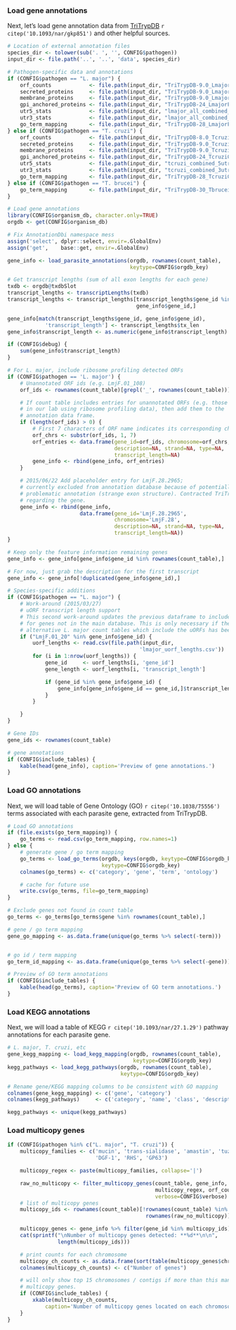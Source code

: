 ### Load gene annotations

Next, let's load gene annotation data from [TriTrypDB](http://tritrypdb.org/tritrypdb/)
`r citep('10.1093/nar/gkp851')` and other helpful sources.

```r
# Location of external annotation files
species_dir <- tolower(sub('. ', '', CONFIG$pathogen))
input_dir <- file.path('..', '..', 'data', species_dir)

# Pathogen-specific data and annotations
if (CONFIG$pathogen == "L. major") {
    orf_counts            <- file.path(input_dir, "TriTrypDB-9.0_LmajorFriedlin_ORF_counts.txt")
    secreted_proteins     <- file.path(input_dir, "TriTrypDB-9.0_LmajorFriedlin_SignalP.csv")
    membrane_proteins     <- file.path(input_dir, "TriTrypDB-9.0_LmajorFriedlin_TMHMM.csv")
    gpi_anchored_proteins <- file.path(input_dir, "TriTrypDB-24_LmajorFriedlin_PredGPI.csv")
    utr5_stats            <- file.path(input_dir, "lmajor_all_combined_5utr.csv")
    utr3_stats            <- file.path(input_dir, "lmajor_all_combined_3utr.csv")
    go_term_mapping       <- file.path(input_dir, "TriTrypDB-28_LmajorFriedlin_go_terms.csv")
} else if (CONFIG$pathogen == "T. cruzi") {
    orf_counts            <- file.path(input_dir, "TriTrypDB-8.0_TcruziCLBrenerEsmeraldo_ORF_counts.txt")
    secreted_proteins     <- file.path(input_dir, "TriTrypDB-9.0_TcruziCLBrenerEsmeraldo-like_SignalP.csv")
    membrane_proteins     <- file.path(input_dir, "TriTrypDB-9.0_TcruziCLBrenerEsmeraldo-like_TMHMM.csv")
    gpi_anchored_proteins <- file.path(input_dir, "TriTrypDB-24_TcruziCLBrenerEsmeraldo-like_PredGPI.csv")
    utr5_stats            <- file.path(input_dir, "tcruzi_combined_5utrs.csv")
    utr3_stats            <- file.path(input_dir, "tcruzi_combined_3utrs.csv")
    go_term_mapping       <- file.path(input_dir, "TriTrypDB-28_TcruziCLBrenerEsmeraldo-like_go_terms.csv")
} else if (CONFIG$pathogen == "T. brucei") {
    go_term_mapping       <- file.path(input_dir, "TriTrypDB-30_TbruceiTREU927_go_terms.csv")
}
```

```r
# Load gene annotations
library(CONFIG$organism_db, character.only=TRUE)
orgdb <- get(CONFIG$organism_db)

# Fix AnnotationDbi namespace mess
assign('select', dplyr::select, envir=.GlobalEnv)
assign('get',    base::get, envir=.GlobalEnv)

gene_info <- load_parasite_annotations(orgdb, rownames(count_table),
                                       keytype=CONFIG$orgdb_key)

# Get transcript lengths (sum of all exon lengths for each gene)
txdb <- orgdb@txdbSlot
transcript_lengths <- transcriptLengths(txdb)
transcript_lengths <- transcript_lengths[transcript_lengths$gene_id %in%
                                         gene_info$gene_id,]

gene_info[match(transcript_lengths$gene_id, gene_info$gene_id), 
            'transcript_length'] <- transcript_lengths$tx_len
gene_info$transcript_length <- as.numeric(gene_info$transcript_length)

if (CONFIG$debug) {
    sum(gene_info$transcript_length)
}

# For L. major, include ribosome profiling detected ORFs
if (CONFIG$pathogen == 'L. major') {
    # Unannotated ORF ids (e.g. LmjF.01_108)
    orf_ids <- rownames(count_table)[grepl('_', rownames(count_table))]        

    # If count table includes entries for unannotated ORFs (e.g. those detected
    # in our lab using ribosome profiling data), then add them to the
    # annotation data frame.
    if (length(orf_ids) > 0) {
        # First 7 characters of ORF name indicates its corresponding chromosome
        orf_chrs <- substr(orf_ids, 1, 7)
        orf_entries <- data.frame(gene_id=orf_ids, chromosome=orf_chrs,
                                  description=NA, strand=NA, type=NA,
                                  transcript_length=NA)
        gene_info <- rbind(gene_info, orf_entries)
    }

    # 2015/06/22 Add placeholder entry for LmjF.28.2965;
    # currently excluded from annotation database because of potentially
    # problematic annotation (strange exon structure). Contracted TriTrypDB
    # regarding the gene.
    gene_info <- rbind(gene_info,
                       data.frame(gene_id='LmjF.28.2965',
                                  chromosome='LmjF.28',
                                  description=NA, strand=NA, type=NA, 
                                  transcript_length=NA))
}

# Keep only the feature information remaining genes
gene_info <- gene_info[gene_info$gene_id %in% rownames(count_table),]

# For now, just grab the description for the first transcript
gene_info <- gene_info[!duplicated(gene_info$gene_id),]

# Species-specific additions
if (CONFIG$pathogen == "L. major") {
    # Work-around (2015/03/27)
    # uORF transcript length support
    # This second work-around updates the previous dataframe to include lengths
    # for genes not in the main database. This is only necessary if the
    # alternative L. major count tables which include the uORFs has been used.
    if ("LmjF.01_20" %in% gene_info$gene_id) {
        uorf_lengths <- read.csv(file.path(input_dir,
                                          'lmajor_uorf_lengths.csv'))
        for (i in 1:nrow(uorf_lengths)) {
            gene_id     <- uorf_lengths[i, 'gene_id']
            gene_length <- uorf_lengths[i, 'transcript_length']

            if (gene_id %in% gene_info$gene_id) {
                gene_info[gene_info$gene_id == gene_id,]$transcript_length <- gene_length
            }
        }

    }
}

# Gene IDs
gene_ids <- rownames(count_table)
```

```r
# gene annotations
if (CONFIG$include_tables) {
    kable(head(gene_info), caption='Preview of gene annotations.')
}
```

### Load GO annotations

Next, we will load table of Gene Ontology (GO) `r citep('10.1038/75556')` terms
associated with each parasite gene, extracted from TriTrypDB.

```r
# Load GO annotations
if (file.exists(go_term_mapping)) {
    go_terms <- read.csv(go_term_mapping, row.names=1)
} else {
    # generate gene / go term mapping
    go_terms <- load_go_terms(orgdb, keys(orgdb, keytype=CONFIG$orgdb_key),
                              keytype=CONFIG$orgdb_key)
    colnames(go_terms) <- c('category', 'gene', 'term', 'ontology')

    # cache for future use
    write.csv(go_terms, file=go_term_mapping)
}

# Exclude genes not found in count table
go_terms <- go_terms[go_terms$gene %in% rownames(count_table),]

# gene / go term mapping
gene_go_mapping <- as.data.frame(unique(go_terms %>% select(-term)))


# go id / term mapping
go_term_id_mapping <- as.data.frame(unique(go_terms %>% select(-gene)))
```

```r
# Preview of GO term annotations
if (CONFIG$include_tables) {
    kable(head(go_terms), caption='Preview of GO term annotations.')
}
```

### Load KEGG annotations

Next, we will load a table of KEGG `r citep('10.1093/nar/27.1.29')` pathway
annotations for each parasite gene.

```r
# L. major, T. cruzi, etc
gene_kegg_mapping <- load_kegg_mapping(orgdb, rownames(count_table),
                                        keytype=CONFIG$orgdb_key)
kegg_pathways <- load_kegg_pathways(orgdb, rownames(count_table),
                                    keytype=CONFIG$orgdb_key)

# Rename gene/KEGG mapping columns to be consistent with GO mapping
colnames(gene_kegg_mapping) <- c('gene', 'category')
colnames(kegg_pathways)     <- c('category', 'name', 'class', 'description')

kegg_pathways <- unique(kegg_pathways)
```

### Load multicopy genes

```r
if (CONFIG$pathogen %in% c("L. major", "T. cruzi")) {
    multicopy_families <- c('mucin', 'trans-sialidase', 'amastin', 'tuzin',
                            'DGF-1', 'RHS', 'GP63')

    multicopy_regex <- paste(multicopy_families, collapse='|')

    raw_no_multicopy <- filter_multicopy_genes(count_table, gene_info,
                                               multicopy_regex, orf_counts,
                                               verbose=CONFIG$verbose)
    # list of multicopy genes
    multicopy_ids <- rownames(count_table)[!rownames(count_table) %in%
                                            rownames(raw_no_multicopy)]

    multicopy_genes <- gene_info %>% filter(gene_id %in% multicopy_ids)
    cat(sprintf("\nNumber of multicopy genes detected: **%d**\n\n",
                length(multicopy_ids)))

    # print counts for each chromosome
    multicopy_ch_counts <- as.data.frame(sort(table(multicopy_genes$chromosome), decreasing=TRUE))
    colnames(multicopy_ch_counts) <- c("Number of genes")

    # will only show top 15 chromosomes / contigs if more than this many contain
    # multicopy genes.
    if (CONFIG$include_tables) {
        xkable(multicopy_ch_counts, 
            caption='Number of multicopy genes located on each chromosome.')
    }
}
```

